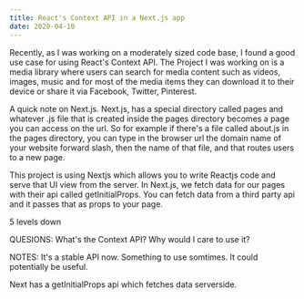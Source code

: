 ```yaml
---
title: React's Context API in a Next.js app
date: 2020-04-10
---
```


Recently, as I was working on a moderately sized code base, I found a good use case for using React's Context API. The Project I was working on is a media library where users can search for media content such as videos, images, music and for most of the media items they can download it to their device or share it via Facebook, Twitter, Pinterest. 

A quick note on Next.js. Next.js, has a special directory called pages and whatever .js file that is created inside the pages directory becomes a page you can access on the url. So for example if there's a file called about.js in the pages directory, you can type in the browser url the domain name of your website forward slash, then the name of that file, and that routes users to a new page. 

This project is using Nextjs which allows you to write Reactjs code and serve that UI view from the server. In Next.js, we fetch data for our pages with their api called getInitialProps. You can fetch data from a third party api and it passes that as props to your page.

5 levels down 

QUESIONS: 
What's the Context API?
Why would I care to use it?



NOTES: It's a stable API now. Something to use somtimes. It could potentially be useful.

Next has a getInitialProps api which fetches data serverside. 